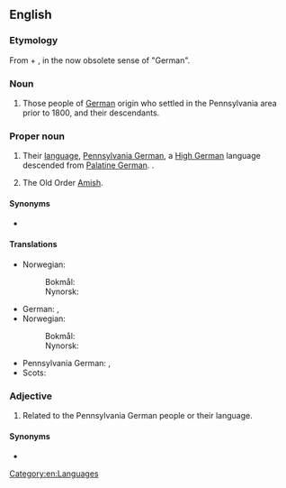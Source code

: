 ==English==
{{wikipedia}}

===Etymology===
From {{m|en|Pennsylvania}} + {{m|en|Dutch}}, in the now obsolete sense of "German".

===Noun===
{{en-plural noun}}

# Those people of [[German]] origin who settled in the Pennsylvania area prior to 1800, and their descendants.

===Proper noun===
{{en-proper noun}}

# Their [[language]], [[Pennsylvania German]], a [[High German]] language descended from [[Palatine German]]. {{qualifier|Not to be confused with the Low German language [[Plautdietsch]].}}.
# {{lb|en|nonstandard}} The Old Order [[Amish]].

====Synonyms====
* {{l|en|Pennsylvania German}}

====Translations====
{{trans-top|People of Pennsylvania German origin}}
* Norwegian:
*: Bokmål: {{t|nb|pennsylvaniatyskere}}
*: Nynorsk: {{t|nn|pennsylvaniatyskarar}}
{{trans-mid}}
{{trans-bottom}}

{{trans-top|language}}
* German: {{t+|de|Pennsylvaniadeutsch|n}}, {{t|de|Pennsilfaanisch|n}}
* Norwegian:
*: Bokmål: {{t+|nb|pennsylvaniatysk|m}}
*: Nynorsk: {{t|nn|pennsylvaniatysk|m}}
{{trans-mid}}
* Pennsylvania German: {{t|pdc|Deitsch|n}}, {{t|pdc|Pennsilfaanisch Deitsch|n}}
* Scots: {{t|sco|Pennsylvanish}}
{{trans-bottom}}

===Adjective===
{{en-adj|-}}

# Related to the Pennsylvania German people or their language.

====Synonyms====
* {{l|en|Pennsylvania German}}

[[Category:en:Languages]]